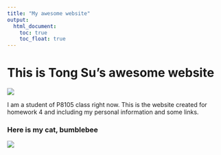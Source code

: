 ```yaml
---
title: "My awesome website"
output: 
  html_document:
    toc: true
    toc_float: true
---
```


# This is Tong Su's awesome website

![](https://media.giphy.com/media/3osxYc2axjCJNsCXyE/giphy.gif?cid=ecf05e47bpr3otru4cvjp2520bhuwajbgdqxgtjxspbnvikn&ep=v1_gifs_search&rid=giphy.gif&ct=g)


I am a student of P8105 class right now. This is the website created for homework 4 and including my personal information and some links.

### Here is my cat, bumblebee
<img src="image/bumblebee.jpg" style="width=75%">
